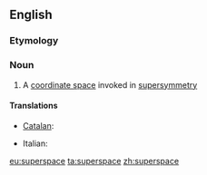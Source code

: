 ==English==

===Etymology===
{{prefix|super|space}}

===Noun===
{{wikipedia}}
{{en-noun}}

# {{context|physics|lang=en}} A [[coordinate space]] invoked in [[supersymmetry]]

====Translations====
{{trans-top|coordinate space in supersymmetry}}
* [[Catalan]]: {{t|ca|superespai|m}}
{{trans-mid}}
* Italian: {{t|it|superspazio|m}}
{{trans-bottom}}

[[eu:superspace]]
[[ta:superspace]]
[[zh:superspace]]